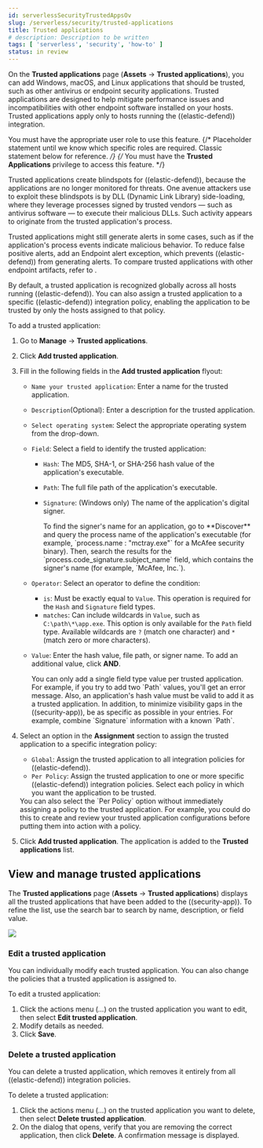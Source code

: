 ```yaml
---
id: serverlessSecurityTrustedAppsOv
slug: /serverless/security/trusted-applications
title: Trusted applications
# description: Description to be written
tags: [ 'serverless', 'security', 'how-to' ]
status: in review
---
```


<DocBadge template="technical preview" />
<div id="trusted-apps-ov"></div>

On the **Trusted applications** page (**Assets** -> **Trusted applications**), you can add Windows, macOS, and Linux applications that should be trusted, such as other antivirus or endpoint security applications. Trusted applications are designed to help mitigate performance issues and incompatibilities with other endpoint software installed on your hosts. Trusted applications apply only to hosts running the ((elastic-defend)) integration.

<DocCallOut title="Requirements">

You must have the appropriate user role to use this feature.
{/* Placeholder statement until we know which specific roles are required. Classic statement below for reference. */}
{/* You must have the **Trusted Applications** <DocLink id="serverlessSecurityEndpointManagementReq">privilege</DocLink> to access this feature. */}

</DocCallOut>

Trusted applications create blindspots for ((elastic-defend)), because the applications are no longer monitored for threats. One avenue attackers use to exploit these blindspots is by DLL (Dynamic Link Library) side-loading, where they leverage processes signed by trusted vendors — such as antivirus software — to execute their malicious DLLs. Such activity appears to originate from the trusted application's process.

Trusted applications might still generate alerts in some cases, such as if the application's process events indicate malicious behavior. To reduce false positive alerts, add an <DocLink id="serverlessSecurityAddExceptions" section="add-((elastic-endpoint))-exceptions">Endpoint alert exception</DocLink>, which prevents ((elastic-defend)) from generating alerts. To compare trusted applications with other endpoint artifacts, refer to <DocLink id="serverlessSecurityOptimizeEdr" />.

By default, a trusted application is recognized globally across all hosts running ((elastic-defend)). You can also assign a trusted application to a specific ((elastic-defend)) integration policy, enabling the application to be trusted by only the hosts assigned to that policy.

To add a trusted application:

1. Go to **Manage** -> **Trusted applications**.

1. Click **Add trusted application**.

1. Fill in the following fields in the **Add trusted application** flyout:

    * `Name your trusted application`: Enter a name for the trusted application.

    * `Description`(Optional): Enter a description for the trusted application.

    * `Select operating system`: Select the appropriate operating system from the drop-down.

    * `Field`: Select a field to identify the trusted application:
        * `Hash`: The MD5, SHA-1, or SHA-256 hash value of the application's executable.
        * `Path`: The full file path of the application's executable.
        * `Signature`: (Windows only) The name of the application's digital signer.

            <DocCallOut title="Tip">
            To find the signer's name for an application, go to **Discover** and query the process name of the application's executable (for example, `process.name : "mctray.exe"` for a McAfee security binary). Then, search the results for the `process.code_signature.subject_name` field, which contains the signer's name (for example, `McAfee, Inc.`).
            </DocCallOut>

    * `Operator`: Select an operator to define the condition:
        * `is`: Must be exactly equal to `Value`. This operation is required for the `Hash` and `Signature` field types.   
        * `matches`: Can include wildcards in `Value`, such as `C:\path\*\app.exe`. This option is only available for the `Path` field type. Available wildcards are `?` (match one character) and `*` (match zero or more characters).

    * `Value`: Enter the hash value, file path, or signer name. To add an additional value, click **AND**.

        <DocCallOut title="Note">
        You can only add a single field type value per trusted application. For example, if you try to add two `Path` values, you'll get an error message. Also, an application's hash value must be valid to add it as a trusted application. In addition, to minimize visibility gaps in the ((security-app)), be as specific as possible in your entries. For example, combine `Signature` information with a known `Path`.
        </DocCallOut>

1. Select an option in the **Assignment** section to assign the trusted application to a specific integration policy:
    * `Global`: Assign the trusted application to all integration policies for ((elastic-defend)).
    * `Per Policy`: Assign the trusted application to one or more specific ((elastic-defend)) integration policies. Select each policy in which you want the application to be trusted.

    <DocCallOut title="Note">
    You can also select the `Per Policy` option without immediately assigning a policy to the trusted application. For example, you could do this to create and review your trusted application configurations before putting them into action with a policy.
    </DocCallOut>

1. Click **Add trusted application**. The application is added to the **Trusted applications** list.

<div id="trusted-apps-list"></div>

## View and manage trusted applications

The **Trusted applications** page (**Assets** -> **Trusted applications**) displays all the trusted applications that have been added to the ((security-app)). To refine the list, use the search bar to search by name, description, or field value.

![](../images/trusted-apps-ov/-management-admin-trusted-apps-list.png)

<div id="edit-trusted-app"></div>

### Edit a trusted application
You can individually modify each trusted application. You can also change the policies that a trusted application is assigned to.

To edit a trusted application:

1. Click the actions menu (*...*) on the trusted application you want to edit, then select **Edit trusted application**.
1. Modify details as needed.
1. Click **Save**.

<div id="delete-trusted-app"></div>

### Delete a trusted application
You can delete a trusted application, which removes it entirely from all ((elastic-defend)) integration policies.

To delete a trusted application:

1. Click the actions menu (*...*) on the trusted application you want to delete, then select **Delete trusted application**.
1. On the dialog that opens, verify that you are removing the correct application, then click **Delete**. A confirmation message is displayed.

